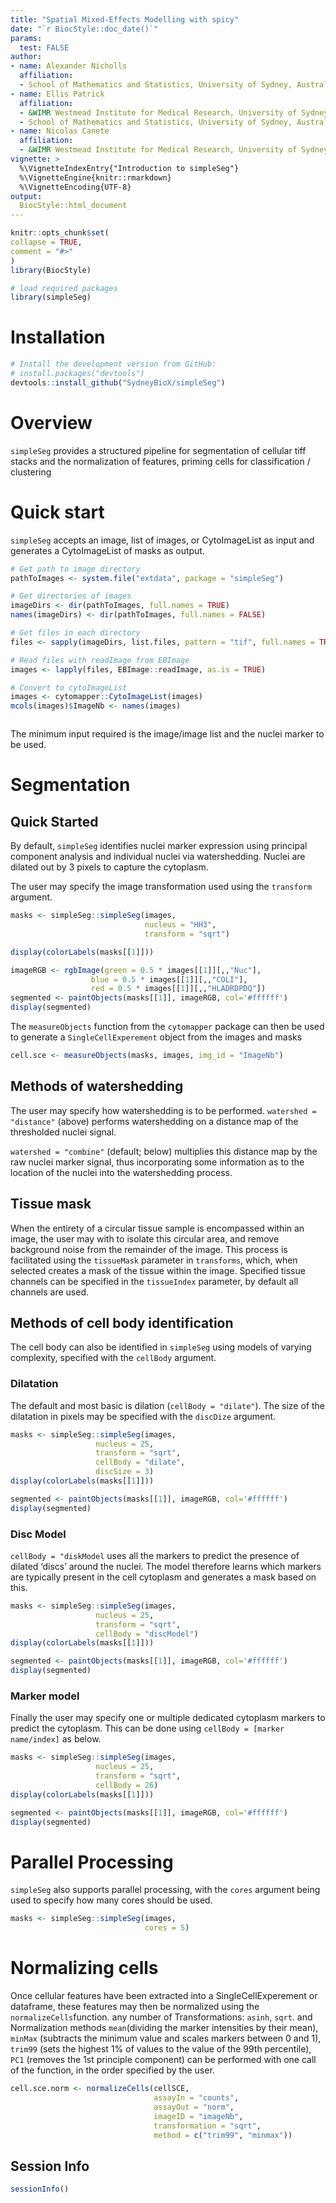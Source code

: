 ```yaml
---
title: "Spatial Mixed-Effects Modelling with spicy"
date: "`r BiocStyle::doc_date()`"
params:
  test: FALSE
author:
- name: Alexander Nicholls
  affiliation:  
  - School of Mathematics and Statistics, University of Sydney, Australia
- name: Ellis Patrick
  affiliation:
  - &WIMR Westmead Institute for Medical Research, University of Sydney, Australia
  - School of Mathematics and Statistics, University of Sydney, Australia
- name: Nicolas Canete
  affiliation:  
  - &WIMR Westmead Institute for Medical Research, University of Sydney, Australia
vignette: >
  %\VignetteIndexEntry{"Introduction to simpleSeg"}
  %\VignetteEngine{knitr::rmarkdown}
  %\VignetteEncoding{UTF-8}
output: 
  BiocStyle::html_document
---
```

  
  ```r
knitr::opts_chunk$set(
  collapse = TRUE,
  comment = "#>"
)
library(BiocStyle)
```


```r
# load required packages
library(simpleSeg)
```

# Installation

```r
# Install the development version from GitHub:
# install.packages("devtools")
devtools::install_github("SydneyBioX/simpleSeg")
```

# Overview
`simpleSeg` provides a structured pipeline for segmentation of cellular tiff stacks and the normalization of features, priming cells for classification / clustering

# Quick start
`simpleSeg` accepts an image, list of images, or CytoImageList as input and generates a CytoImageList of masks as output.


```r

# Get path to image directory
pathToImages <- system.file("extdata", package = "simpleSeg")

# Get directories of images
imageDirs <- dir(pathToImages, full.names = TRUE)
names(imageDirs) <- dir(pathToImages, full.names = FALSE)

# Get files in each directory
files <- sapply(imageDirs, list.files, pattern = "tif", full.names = TRUE, simplify = FALSE)

# Read files with readImage from EBImage
images <- lapply(files, EBImage::readImage, as.is = TRUE)

# Convert to cytoImageList
images <- cytomapper::CytoImageList(images)
mcols(images)$ImageNb <- names(images)



```


The minimum input required is the image/image list and the nuclei marker to be used.

# Segmentation
## Quick Started

By default, `simpleSeg` identifies nuclei marker expression using principal component analysis and individual nuclei via watershedding. Nuclei are dilated out by 3 pixels to capture the cytoplasm.

The user may specify the image transformation used using the `transform` argument.

```r
masks <- simpleSeg::simpleSeg(images,
                              nucleus = "HH3",
                              transform = "sqrt")

display(colorLabels(masks[[1]]))

imageRGB <- rgbImage(green = 0.5 * images[[1]][,,"Nuc"],
                  blue = 0.5 * images[[1]][,,"COLI"],
                  red = 0.5 * images[[1]][,,"HLADRDPDQ"])
segmented <- paintObjects(masks[[1]], imageRGB, col='#ffffff')
display(segmented)
```


The `measureObjects` function from the `cytomapper` package can then be used to generate a `SingleCellExperement` object from the images and masks
```r
cell.sce <- measureObjects(masks, images, img_id = "ImageNb")
```

## Methods of watershedding
The user may specify how watershedding is to be performed. `watershed = "distance"` (above) performs watershedding on a distance map of the thresholded nuclei signal.

`watershed = "combine"` (default; below) multiplies this distance map by the raw nuclei marker signal, thus incorporating some information as to the location of the nuclei into the watershedding process.


## Tissue mask
When the entirety of a circular tissue sample is encompassed within an image, the user may with to isolate this circular area, and remove background noise from the remainder of the image. This process is facilitated using the `tissueMask` parameter in `transforms`, which, when selected creates a mask of the tissue within the image. Specified tissue channels can be specified in the `tissueIndex` parameter, by default all channels are used.


## Methods of cell body identification
The cell body can also be identified in `simpleSeg` using models of varying complexity, specified with the `cellBody` argument.



### Dilatation
The default and most basic is dilation (`cellBody = "dilate"`). The size of the dilatation in pixels may be specified with the `discDize` argument.
```r
masks <- simpleSeg::simpleSeg(images,
                   nucleus = 25,
                   transform = "sqrt",
                   cellBody = "dilate",
                   discSize = 3)
display(colorLabels(masks[[1]]))

segmented <- paintObjects(masks[[1]], imageRGB, col='#ffffff')
display(segmented)
```


### Disc Model
`cellBody = "diskModel` uses all the markers to predict the presence of dilated 'discs' around the nuclei. The model therefore learns which markers are typically present in the cell cytoplasm and generates a mask based on this.
```r
masks <- simpleSeg::simpleSeg(images,
                   nucleus = 25,
                   transform = "sqrt",
                   cellBody = "discModel")
display(colorLabels(masks[[1]]))

segmented <- paintObjects(masks[[1]], imageRGB, col='#ffffff')
display(segmented)
```



### Marker model
Finally the user may specify one or multiple dedicated cytoplasm markers to predict the cytoplasm. This can be done using `cellBody = [marker name/index]` as below.
```r
masks <- simpleSeg::simpleSeg(images,
                   nucleus = 25,
                   transform = "sqrt",
                   cellBody = 26)
display(colorLabels(masks[[1]]))

segmented <- paintObjects(masks[[1]], imageRGB, col='#ffffff')
display(segmented)

```


# Parallel Processing
`simpleSeg` also supports parallel processing, with the `cores` argument being used to specify how many cores should be used.

```r
masks <- simpleSeg::simpleSeg(images,
                              cores = 5)
```


# Normalizing cells
Once cellular features have been extracted into a SingleCellExperement or dataframe, these features may then be normalized using the `normalizeCells`function. any number of Transformations: `asinh`, `sqrt`. and Normalization methods `mean`(dividing the marker intensities by their mean), `minMax` (subtracts the minimum value and scales markers between 0 and 1), `trim99` (sets the highest 1% of values to the value of the 99th percentile), `PC1` (removes the 1st principle component) can be performed with one call of the function, in the order specified by the user.
```r
cell.sce.norm <- normalizeCells(cellSCE,
                                assayIn = "counts",
                                assayOut = "norm",
                                imageID = "imageNb",
                                transformation = "sqrt",
                                method = c("trim99", "minmax"))
```
## Session Info
```r
sessionInfo()
```



